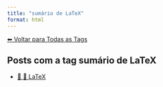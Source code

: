 ```yaml
---
title: "sumário de LaTeX"
format: html
---
```


[⬅ Voltar para Todas as Tags](../tags.qmd)

## Posts com a tag **sumário de LaTeX**

- [📄 📐 LaTeX](/posts/programacao/latex/index.html)

